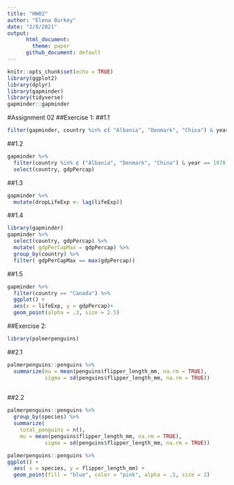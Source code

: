 ```yaml
---
title: "HW02"
author: "Elena Burkey"
date: "2/8/2021"
output: 
      html_document:
        theme: paper
      github_document: default
---
```


```r
knitr::opts_chunk$set(echo = TRUE)
library(ggplot2)
library(dplyr)
library(gapminder)
library(tidyverse)
gapminder::gapminder
```

#Assignment 02
##Exercise 1:
##1.1

```r
filter(gapminder, country %in% c( "Albania", "Denmark", "China") & year ==1970:1979)
```

##1.2

```r
gapminder %>%
  filter(country %in% c ("Albania", "Denmark", "China") & year == 1970:1979)%>%
  select(country, gdpPercap)
```

##1.3

```r
gapminder %>%
  mutate(dropLifeExp <- lag(lifeExp))
```

##1.4

```R
library(gapminder)
gapminder %>%
  select(country, gdpPercap) %>% 
  mutate( gdpPerCapMax = gdpPercap) %>% 
  group_by(country) %>%
  filter( gdpPerCapMax == max(gdpPercap))
```

##1.5
```R
gapminder %>%
  filter(country == "Canada") %>%
  ggplot() +
  aes(x = lifeExp, y = gdpPercap)+
  geom_point(alpha = .3, size = 2.5)
```

##Exercise 2:
```R
library(palmerpenguins)
```

##2.1
```R
palmerpenguins::penguins %>%
  summarize(mu = mean(penguins$flipper_length_mm, na.rm = TRUE),
            sigma = sd(penguins$flipper_length_mm, na.rm = TRUE))
  
```

##2.2 
```r
palmerpenguins::penguins %>%
  group_by(species) %>%
  summarize(
    total_penguins = n(),
    mu = mean(penguins$flipper_length_mm, na.rm = TRUE),
            sigma = sd(penguins$flipper_length_mm, na.rm = TRUE))
```

```r
palmerpenguins::penguins %>%
ggplot() +
  aes( x = species, y = flipper_length_mm) +
  geom_point(fill = "blue", color = "pink", alpha = .5, size = 2)
```
